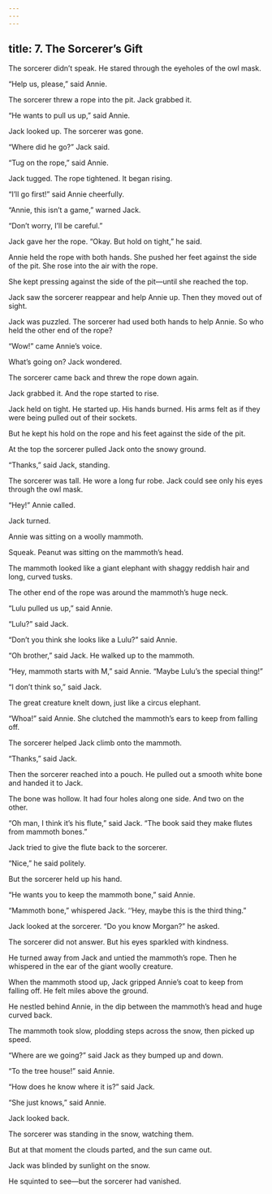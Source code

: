 ```yaml
---
---
---
```

title: 7. The Sorcerer’s Gift
---



The sorcerer didn’t speak. He stared through the eyeholes of the owl mask.

“Help us, please,” said Annie.

The sorcerer threw a rope into the pit. Jack grabbed it.

“He wants to pull us up,” said Annie.

Jack looked up. The sorcerer was gone.

“Where did he go?” Jack said.

“Tug on the rope,” said Annie.

Jack tugged. The rope tightened. It began rising.

“I’ll go first!” said Annie cheerfully.

“Annie, this isn’t a game,” warned Jack.

“Don’t worry, I’ll be careful.”

Jack gave her the rope. “Okay. But hold on tight,” he said.

Annie held the rope with both hands. She pushed her feet against the side of the pit. She rose into the air with the rope.

She kept pressing against the side of the pit—until she reached the top.

Jack saw the sorcerer reappear and help Annie up. Then they moved out of sight.

Jack was puzzled. The sorcerer had used both hands to help Annie. So who held the other end of the rope?

“Wow!” came Annie’s voice.

What’s going on? Jack wondered.

The sorcerer came back and threw the rope down again.

Jack grabbed it. And the rope started to rise.

Jack held on tight. He started up. His hands burned. His arms felt as if they were being pulled out of their sockets.

But he kept his hold on the rope and his feet against the side of the pit.

At the top the sorcerer pulled Jack onto the snowy ground.

“Thanks,” said Jack, standing.

The sorcerer was tall. He wore a long fur robe. Jack could see only his eyes through the owl mask.

“Hey!” Annie called.

Jack turned.

Annie was sitting on a woolly mammoth.

Squeak. Peanut was sitting on the mammoth’s head.

The mammoth looked like a giant elephant with shaggy reddish hair and long, curved tusks.

The other end of the rope was around the mammoth’s huge neck.

“Lulu pulled us up,” said Annie.

“Lulu?” said Jack.

“Don’t you think she looks like a Lulu?” said Annie.

“Oh brother,” said Jack. He walked up to the mammoth.

“Hey, mammoth starts with M,” said Annie. “Maybe Lulu’s the special thing!”

“I don’t think so,” said Jack.

The great creature knelt down, just like a circus elephant.

“Whoa!” said Annie. She clutched the mammoth’s ears to keep from falling off.

The sorcerer helped Jack climb onto the mammoth.



“Thanks,” said Jack.

Then the sorcerer reached into a pouch. He pulled out a smooth white bone and handed it to Jack.

The bone was hollow. It had four holes along one side. And two on the other.

“Oh man, I think it’s his flute,” said Jack. “The book said they make flutes from mammoth bones.”

Jack tried to give the flute back to the sorcerer.

“Nice,” he said politely.

But the sorcerer held up his hand.

“He wants you to keep the mammoth bone,” said Annie.

“Mammoth bone,” whispered Jack. ‘‘Hey, maybe this is the third thing.”

Jack looked at the sorcerer. “Do you know Morgan?” he asked.

The sorcerer did not answer. But his eyes sparkled with kindness.

He turned away from Jack and untied the mammoth’s rope. Then he whispered in the ear of the giant woolly creature.

When the mammoth stood up, Jack gripped Annie’s coat to keep from falling off. He felt miles above the ground.

He nestled behind Annie, in the dip between the mammoth’s head and huge curved back.

The mammoth took slow, plodding steps across the snow, then picked up speed.

“Where are we going?” said Jack as they bumped up and down.

“To the tree house!” said Annie.

“How does he know where it is?” said Jack.

“She just knows,” said Annie.

Jack looked back.

The sorcerer was standing in the snow, watching them.

But at that moment the clouds parted, and the sun came out.

Jack was blinded by sunlight on the snow.

He squinted to see—but the sorcerer had vanished.